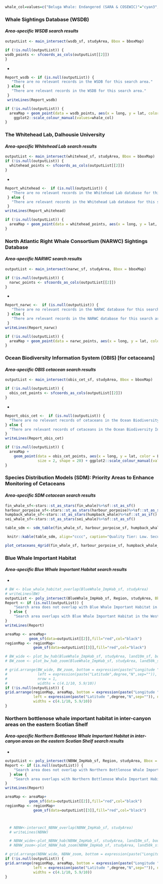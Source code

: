 
```r
whale_col=values=c("Beluga Whale: Endangered (SARA & COSEWIC)"="cyan3","Blue Whale: Endangered (SARA & COSEWIC)"="black", "Fin Whale: Special Concern (SARA & COSEWIC)"="chartreuse4", "Harbour Porpoise: Threatened (SARA) Special Concern (COSEWIC)"="red","Killer Whale: No Status (SARA) & Special Concern (COSEWIC)"="#00AFBB", "North Atlantic Right Whale: Endangered (SARA & COSEWIC)"="darkorchid4", "Northern Bottlenose Whale: Endangered (SARA & COSEWIC)"="#0827EF", "Sei Whale: No Status (SARA) & Endangered (COSEWIC)"="#EF6408",  "Sowerby's Beaked Whale: Special Concern (SARA & COSEWIC)"="#F5A4E7")
```

### **Whale Sightings Database (WSDB)**  

#### ***Area-specific WSDB search results***

```r
outputList <- main_intersect(wsdb_sf, studyArea, Bbox = bboxMap)

if (!is.null(outputList)) {
wsdb_points <- sfcoords_as_cols(outputList[[2]])
}
```
*
```r
Report_wsdb <- if (is.null(outputList)) {
   "There are no relevant records in the WSDB for this search area."
 } else {
   "There are relevant records in the WSDB for this search area."
 }
 writeLines(Report_wsdb)
```

```r
if (!is.null(outputList)) {
  areaMap + geom_point(data = wsdb_points, aes(x = long, y = lat, color=Legend), size = 2, shape = 20) +
    ggplot2::scale_colour_manual(values=whale_col)
}
```

### **The Whitehead Lab, Dalhousie University**
#### ***Area-specific Whitehead Lab search results***

```r
outputList <- main_intersect(whitehead_sf, studyArea, Bbox = bboxMap)
if (!is.null(outputList)) {
  whitehead_points <- sfcoords_as_cols(outputList[[2]])
}
```
*
```r
Report_whitehead <-  if (is.null(outputList)) {
   "There are no relevant records in the Whitehead Lab database for this search area."
 } else {
   "There are relevant records in the Whitehead Lab database for this search area."
 }
writeLines(Report_whitehead)
```

```r
if (!is.null(outputList)) {
  areaMap + geom_point(data = whitehead_points, aes(x = long, y = lat, color=Legend), size = 2, shape = 20) + ggplot2::scale_colour_manual(values=whale_col)
}
```

### **North Atlantic Right Whale Consortium (NARWC) Sightings Database**  

#### ***Area-specific NARWC search results***
```r
outputList <- main_intersect(narwc_sf, studyArea, Bbox = bboxMap)

if (!is.null(outputList)) {
  narwc_points <- sfcoords_as_cols(outputList[[2]])
}
```
*
```r
Report_narwc <-  if (is.null(outputList)) {
   "There are no relevant records in the NARWC database for this search area."
 } else {
   "There are relevant records in the NARWC database for this search area."
 }
writeLines(Report_narwc)
```
```r
if (!is.null(outputList)) {
  areaMap + geom_point(data = narwc_points, aes(x = long, y = lat, color = Legend), size = 2, shape = 20) + ggplot2::scale_colour_manual(values=whale_col)
}
```

### **Ocean Biodiversity Information System (OBIS) [for cetaceans]**  

#### ***Area-specific OBIS cetacean search results***

```r
outputList <- main_intersect(obis_cet_sf, studyArea, Bbox = bboxMap)

if (!is.null(outputList)) {
  obis_cet_points <- sfcoords_as_cols(outputList[[2]])
}
```
*
```r
Report_obis_cet <-  if (is.null(outputList)) {
  "There are no relevant records of cetaceans in the Ocean Biodiversity Information System (OBIS) for this search area."
} else {
  "There are relevant records of cetaceans in the Ocean Biodiversity Information System (OBIS) for this search area."
}
writeLines(Report_obis_cet)
```

```r
if (!is.null(outputList)) {
  areaMap + 
    geom_point(data = obis_cet_points, aes(x = long, y = lat, color = Legend),
               size = 2, shape = 20) + ggplot2::scale_colour_manual(values=whale_col)
}
```

### **Species Distribution Models (SDM): Priority Areas to Enhance Monitoring of Cetaceans**  

#### ***Area-specific SDM cetacean search results***
```r
fin_whale_sf<-stars::st_as_stars(fin_whale)%>%sf::st_as_sf()
harbour_porpoise_sf<-stars::st_as_stars(harbour_porpoise)%>%sf::st_as_sf()
humpback_whale_sf<-stars::st_as_stars(humpback_whale)%>%sf::st_as_sf()
sei_whale_sf<-stars::st_as_stars(sei_whale)%>%sf::st_as_sf()

table_sdm <- sdm_table(fin_whale_sf, harbour_porpoise_sf, humpback_whale_sf, sei_whale_sf, studyArea)
```
```r
 knitr::kable(table_sdm, align="cccc", caption="Quality Tier: Low. Security level: none. Results showing if the search area overlap with predicted Priority Areas to Enhance Monitoring of several species of cetaceans (Fin Whale, Harbour Porpoise, Humpback Whale and Sei Whale). TRUE = polygon does overlap with priority area; FALSE = polygon does NOT overlap with priority area.", booktabs = T, escape = F, linesep="") %>% kable_styling(bootstrap_options = "striped", full_width = T, position = "left")
```

```r
plot_cetaceans_4grid(fin_whale_sf, harbour_porpoise_sf, humpback_whale_sf, sei_whale_sf, studyArea, land10m_sf, 200, bounds_sf)
```

### **Blue Whale Important Habitat**  
#### ***Area-specific Blue Whale Important Habitat search results***
*
```r
# BW <- blue_whale_habitat_overlap(BlueWhale_ImpHab_sf, studyArea)
# writeLines(BW)
outputList <- poly_intersect(BlueWhale_ImpHab_sf, Region, studyArea, Bbox = bboxMap)
Report <- if (is.null(outputList)) {
    "Search area does not overlap with Blue Whale Important Habitat in the Western North Atlantic."
  } else {
    "Search area overlaps with Blue Whale Important Habitat in the Western North Atlantic."
}
writeLines(Report)

areaMap <- areaMap+
           geom_sf(data=outputList[[2]],fill="red",col="black")
regionMap <- regionMap+
             geom_sf(data=outputList[[3]],fill="red",col="black")
```

```r
# BW_wide <- plot_bw_hab(BlueWhale_ImpHab_sf, studyArea, land10m_sf, bounds_sf)
# BW_zoom <- plot_bw_hab_zoom(BlueWhale_ImpHab_sf, studyArea, land50k_sf, 100, bounds_sf)
```

```r
# grid.arrange(BW_wide, BW_zoom, bottom = expression(paste("Longitude ",degree,"N",sep="")),
#              left = expression(paste("Latitude",degree,"N",sep="")),
#              nrow = 1,
#              widths = c(4.1/10, 5.9/10))
if (!is.null(outputList)) {
grid.arrange(regionMap, areaMap, bottom = expression(paste("Longitude ",degree,"N",sep="")), 
             left = expression(paste("Latitude ",degree,"N",sep="")), nrow = 1, 
             widths = c(4.1/10, 5.9/10))
}
```

### **Northern bottlenose whale important habitat in inter-canyon areas on the eastern Scotian Shelf**  
#### ***Area-specific Northern Bottlenose Whale Important Habitat in inter-canyon areas on the eastern Scotian Shelf search results*** 
*
```r
outputList <- poly_intersect(NBNW_ImpHab_sf, Region, studyArea, Bbox = bboxMap)
Report <- if (is.null(outputList)) {
    "Search area does not overlap with Northern Bottlenose Whale Important Habitat in the Western North Atlantic."
  } else {
    "Search area overlaps with Northern Bottlenose Whale Important Habitat in the Western North Atlantic."
}
writeLines(Report)

areaMap <- areaMap+
           geom_sf(data=outputList[[2]],fill="red",col="black")
regionMap <- regionMap+
             geom_sf(data=outputList[[3]],fill="red",col="black")



  # NBNW<-intersect_NBNW_overlap(NBNW_ImpHab_sf, studyArea)
  # writeLines(NBNW)
```
```r
  # NBNW_wide<-plot_NBNW_hab(NBNW_ImpHab_sf, studyArea, land10m_sf, bounds_sf)
  # NBNW_zoom<-plot_NBNW_hab_zoom(NBNW_ImpHab_sf, studyArea, land50k_sf, 100, bounds_sf)
```

```r
# grid.arrange(NBNW_wide, NBNW_zoom, bottom = expression(paste("Longitude ",degree,"N",sep="")), left = expression(paste("Latitude ",degree,"N",sep="")), nrow = 1, widths = c(4.1/10, 5.9/10))
if (!is.null(outputList)) {
grid.arrange(regionMap, areaMap, bottom = expression(paste("Longitude ",degree,"N",sep="")), 
             left = expression(paste("Latitude ",degree,"N",sep="")), nrow = 1, 
             widths = c(4.1/10, 5.9/10))
}
```